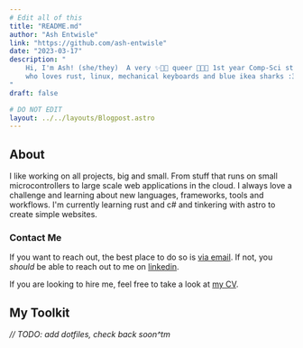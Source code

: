 ```yaml
---
# Edit all of this
title: "README.md"
author: "Ash Entwisle"
link: "https://github.com/ash-entwisle"
date: "2023-03-17"
description: "
    Hi, I'm Ash! (she/they)  A very ✨🏳️‍⚧️ queer 🏳️‍⚧️✨ 1st year Comp-Sci student 
    who loves rust, linux, mechanical keyboards and blue ikea sharks :3
"
draft: false

# DO NOT EDIT
layout: ../../layouts/Blogpost.astro
---
```


## About

I like working on all projects, big and small. 
From stuff that runs on small microcontrollers to large scale web applications in the cloud.
I always love a challenge and learning about new languages, frameworks, tools and workflows.
I'm currently learning rust and c# and tinkering with astro to create simple websites.

### Contact Me

If you want to reach out, the best place to do so is [via email](/links/email). 
If not, you *should* be able to reach out to me on [linkedin](/links/linkedin).

If you are looking to hire me, feel free to take a look at [my CV](/links/cv).

## My Toolkit

*// TODO: add dotfiles, check back soon^tm*